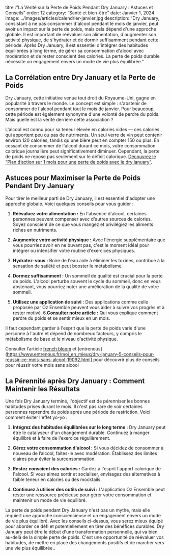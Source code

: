 titre :”La Vérité sur la Perte de Poids Pendant Dry January : Astuces et Conseils”
order: 12
category: “Santé et bien-être”
date: Janvier 1, 2024
image: ../images/articles/calendrier-janvier.jpg
description: “Dry January, consistant à ne pas consommer d'alcool pendant le mois de janvier, peut avoir un impact sur la perte de poids, mais cela dépend d'une approche globale. Il est important de réévaluer son alimentation, d'augmenter son activité physique, de s'hydrater et de dormir suffisamment pendant cette période. Après Dry January, il est essentiel d'intégrer des habitudes équilibrées à long terme, de gérer sa consommation d'alcool avec modération et de rester conscient des calories. La perte de poids durable nécessite un engagement envers un mode de vie plus équilibrée.”

## La Corrélation entre Dry January et la Perte de Poids

Dry January, cette initiative venue tout droit du Royaume-Uni, gagne en popularité à travers le monde. Le concept est simple : s'abstenir de consommer de l'alcool pendant tout le mois de janvier. Pour beaucoup, cette période est également synonyme d'une volonté de perdre du poids. Mais quelle est la vérité derrière cette association ? 

L'alcool est connu pour sa teneur élevée en calories vides — ces calories qui apportent peu ou pas de nutriments. Un seul verre de vin peut contenir environ 120 calories, tandis qu'une bière peut en compter 150 ou plus. En cessant de consommer de l'alcool durant ce mois, votre consommation calorique journalière peut significativement diminuer. Cependant, la perte de poids ne repose pas seulement sur le déficit calorique. [Découvrez le “Plan d’action sur 1 mois pour une perte de poids avec le dry january”](ozensemble.fabrique.social.gouv.fr/sante-et-bien-etre/perte-de-poids-réelle-avec-dry-january-votre-plan-daction-pour-un-mois).

## Astuces pour Maximiser la Perte de Poids Pendant Dry January

Pour tirer le meilleur parti de Dry January, il est essentiel d'adopter une approche globale. Voici quelques conseils pour vous guider :

1. **Réévaluez votre alimentation :** En l'absence d'alcool, certaines personnes peuvent compenser avec d'autres sources de calories. Soyez conscient de ce que vous mangez et privilégiez les aliments riches en nutriments.
   
2. **Augmentez votre activité physique :** Avec l'énergie supplémentaire que vous pourriez avoir en ne buvant pas, c'est le moment idéal pour intégrer ou intensifier votre routine d'exercices physiques.

3. **Hydratez-vous :** Boire de l'eau aide à éliminer les toxines, contribue à la sensation de satiété et peut booster le métabolisme.

4. **Dormez suffisamment :** Un sommeil de qualité est crucial pour la perte de poids. L'alcool perturbe souvent le cycle du sommeil, donc en vous abstenant, vous pourriez noter une amélioration de la qualité de votre sommeil.

5. **Utilisez une application de suivi :** Des applications comme celle proposée par Oz Ensemble peuvent vous aider à suivre vos progrès et à rester motivé.
6.**[Consulter notre article](ozensemble.fabrique.social.gouv.fr/sante-et-bien-etre/dry-january-comment-perdre-du-poids-et-se-sentir-mieux-en-un-mois) :** Qui vous explique comment perdre du poids et se sentir mieux en un mois.

Il faut cependant garder à l'esprit que la perte de poids varie d'une personne à l'autre et dépend de nombreux facteurs, y compris le métabolisme de base et le niveau d'activité physique.


Consulter l’article [french bloom](https://www.frenchbloom.com/blogs/infos/dry-january-5-tips-pour-se-preparer-au-mois-sans-alcool) et [entrenous](https://www.entrenous.fr/moi_en_mieux/dry-january-5-conseils-pour-reussir-ce-mois-sans-alcool-19092.html] pour découvrir plus de conseils pour réussir votre mois sans alcool
## La Pérennité après Dry January : Comment Maintenir les Résultats

Une fois Dry January terminé, l'objectif est de pérenniser les bonnes habitudes prises durant le mois. Il n'est pas rare de voir certaines personnes reprendre du poids après une période de restriction. Voici comment éviter l'effet yo-yo :

1. **Intégrez des habitudes équilibrées sur le long terme :** Dry January peut être le catalyseur d'un changement durable. Continuez à manger équilibré et à faire de l'exercice régulièrement.

2. **Gérez votre consommation d'alcool :** Si vous décidez de consommer à nouveau de l’alcool, faites-le avec modération. Établissez des limites claires pour éviter la surconsommation.

3. **Restez conscient des calories :** Gardez à l'esprit l'apport calorique de l'alcool. Si vous aimez sortir et socialiser, envisagez des alternatives à faible teneur en calories ou des mocktails.

4. **Continuez à utiliser des outils de suivi :** L'application Oz Ensemble peut rester une ressource précieuse pour gérer votre consommation et maintenir un mode de vie équilibré.

La perte de poids pendant Dry January n'est pas un mythe, mais elle requiert une approche consciencieuse et un engagement envers un mode de vie plus équilibré. Avec les conseils ci-dessus, vous serez mieux équipé pour aborder ce défi et potentiellement en tirer des bénéfices durables.
Dry January peut être le début d'une transformation personnelle, qui va bien au-delà de la simple perte de poids. C'est une opportunité de réévaluer vos habitudes, de mettre en place des changements positifs et de marcher vers une vie plus équilibrée..
